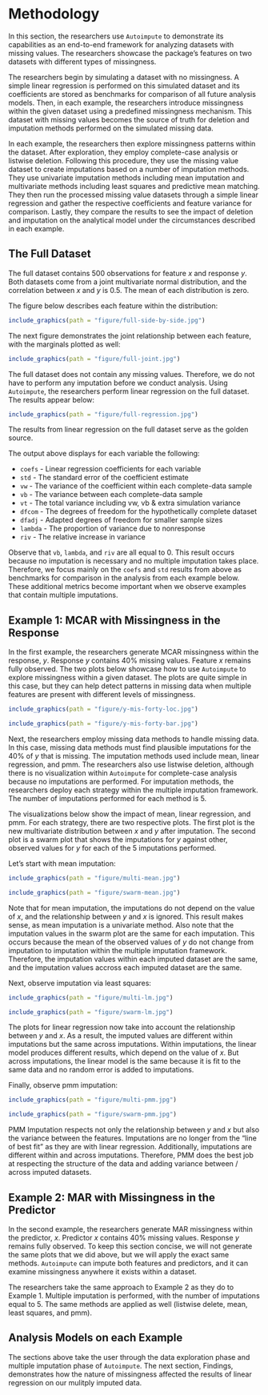 # Methodology {#methodology .unnumbered}

In this section, the researchers use `Autoimpute` to demonstrate its capabilities as an end-to-end framework for analyzing datasets with missing values. The researchers showcase the package's features on two datasets with different types of missingness. 

The researchers begin by simulating a dataset with no missingness. A simple linear regression is performed on this simulated dataset and its coefficients are stored as benchmarks for comparison of all future analysis models. Then, in each example, the researchers introduce missingness within the given dataset using a predefined missingness mechanism. This dataset with missing values becomes the source of truth for deletion and imputation methods performed on the simulated missing data.

In each example, the researchers then explore missingness patterns within the dataset. After exploration, they employ complete-case analysis or listwise deletion. Following this procedure, they use the missing value dataset to create imputations based on a number of imputation methods. They use univariate imputation methods including mean imputation and multivariate methods including least squares and predictive mean matching. They then run the processed missing value datasets through a simple linear regression and gather the respective coefficients and feature variance for comparison. Lastly, they compare the results to see the impact of deletion and imputation on the analytical model under the circumstances described in each example.

## The Full Dataset {.unnumbered}

The full dataset contains 500 observations for feature $x$ and response $y$. Both datasets come from a joint multivariate normal distribution, and the correlation between $x$ and $y$ is $0.5$. The mean of each distribution is zero.

The figure below describes each feature within the distribution: 

```r
include_graphics(path = "figure/full-side-by-side.jpg")
```

The next figure demonstrates the joint relationship between each feature, with the marginals plotted as well:

```r
include_graphics(path = "figure/full-joint.jpg")
```

The full dataset does not contain any missing values. Therefore, we do not have to perform any imputation before we conduct analysis. Using `Autoimpute`, the researchers perform linear regression on the full dataset. The results appear below:

```r
include_graphics(path = "figure/full-regression.jpg")
```

The results from linear regression on the full dataset serve as the golden source. 

The output above displays for each variable the following:

* `coefs` - Linear regression coefficients for each variable  
* `std` - The standard error of the coefficient estimate  
* `vw` - The variance of the coefficient within each complete-data sample  
* `vb` - The variance between each complete-data sample  
* `vt` - The total variance including vw, vb & extra simulation variance    
* `dfcom` - The degrees of freedom for the hypothetically complete dataset     
* `dfadj` - Adapted degrees of freedom for smaller sample sizes    
* `lambda` - The proportion of variance due to nonresponse    
* `riv` - The relative increase in variance  

Observe that `vb`, `lambda`, and `riv` are all equal to 0. This result occurs because no imputation is necessary and no multiple imputation takes place. Therefore, we focus mainly on the `coefs` and `std` results from above as benchmarks for comparison in the  analysis from each example below. These additional metrics become important when we observe examples that contain multiple imputations.

## Example 1: MCAR with Missingness in the Response {.unnumbered}

In the first example, the researchers generate MCAR missingness within the response, $y$. Response $y$ contains 40% missing values. Feature $x$ remains fully observed. The two plots below showcase how to use `Autoimpute` to explore missingness within a given dataset. The plots are quite simple in this case, but they can help detect patterns in missing data when multiple features are present with different levels of missingness.

```r
include_graphics(path = "figure/y-mis-forty-loc.jpg")
```

```r
include_graphics(path = "figure/y-mis-forty-bar.jpg")
```

Next, the researchers employ missing data methods to handle missing data. In this case, missing data methods must find plausible imputations for the 40% of $y$ that is missing. The imputation methods used include mean, linear regression, and pmm. The researchers also use listwise deletion, although there is no visualization within `Autoimpute` for complete-case analysis because no imputations are performed. For imputation methods, the researchers deploy each strategy within the multiple imputation framework. The number of imputations performed for each method is 5.

The visualizations below show the impact of mean, linear regression, and pmm. For each strategy, there are two respective plots. The first plot is the new multivariate distribution between $x$ and $y$ after imputation. The second plot is a swarm plot that shows the imputations for $y$ against other, observed values for $y$ for each of the $5$ imputations performed. 

Let's start with mean imputation:

```r
include_graphics(path = "figure/multi-mean.jpg")
```

```r
include_graphics(path = "figure/swarm-mean.jpg")
```

Note that for mean imputation, the imputations do not depend on the value of $x$, and the relationship between $y$ and $x$ is ignored. This result makes sense, as mean imputation is a univariate method. Also note that the imputation values in the swarm plot are the same for each imputation. This occurs because the mean of the observed values of $y$ do not change from imputation to imputation within the multiple imputation framework. Therefore, the imputation values within each imputed dataset are the same, and the imputation values accross each imputed dataset are the same.

Next, observe imputation via least squares:

```r
include_graphics(path = "figure/multi-lm.jpg")
```

```r
include_graphics(path = "figure/swarm-lm.jpg")
```

The plots for linear regression now take into account the relationship between $y$ and $x$. As a result, the imputed values are different within imputations but the same across imputations. Within imputations, the linear model produces different results, which depend on the value of $x$. But across imputations, the linear model is the same because it is fit to the same data and no random error is added to imputations.

Finally, observe pmm imputation:

```r
include_graphics(path = "figure/multi-pmm.jpg")
```

```r
include_graphics(path = "figure/swarm-pmm.jpg")
```

PMM Imputation respects not only the relationship between $y$ and $x$ but also the variance between the features. Imputations are no longer from the "line of best fit" as they are with linear regression. Additionally, imputations are different within and across imputations. Therefore, PMM does the best job at respecting the structure of the data and adding variance between / across imputed datasets.

## Example 2: MAR with Missingness in the Predictor {.unnumbered}

In the second example, the researchers generate MAR missingness within the predictor, $x$. Predictor $x$ contains 40% missing values. Response $y$ remains fully observed. To keep this section concise, we will not generate the same plots that we did above, but we will apply the exact same methods. `Autoimpute` can impute both features and predictors, and it can examine missingness anywhere it exists within a dataset.

The researchers take the same approach to Example 2 as they do to Example 1. Multiple imputation is performed, with the number of imputations equal to 5. The same methods are applied as well (listwise delete, mean, least squares, and pmm).

## Analysis Models on each Example {.unnumbered}

The sections above take the user through the data exploration phase and multiple imputation phase of `Autoimpute`. The next section, Findings, demonstrates how the nature of missingness affected the results of linear regression on our mulitply imputed data.
